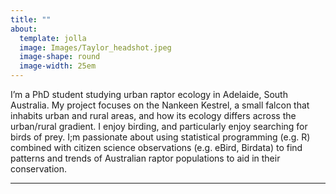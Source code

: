 ```yaml
---
title: ""
about: 
  template: jolla
  image: Images/Taylor_headshot.jpeg
  image-shape: round
  image-width: 25em
---
```


I'm a PhD student studying urban raptor ecology in Adelaide, South Australia. My project focuses on the Nankeen Kestrel, a small falcon that inhabits urban and rural areas, and how its ecology differs across the urban/rural gradient. I enjoy birding, and particularly enjoy searching for birds of prey. I;m passionate about using statistical programming (e.g. R) combined with citizen science observations (e.g. eBird, Birdata) to find patterns and trends of Australian raptor populations to aid in their conservation.

------------------------------------------------------------------------
